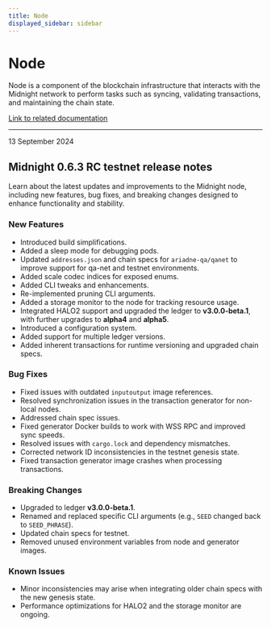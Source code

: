 ```yaml
---
title: Node
displayed_sidebar: sidebar
---
```


# Node

Node is a component of the blockchain infrastructure that interacts with the Midnight network to perform tasks such as syncing, validating transactions, and maintaining the chain state.

[Link to related documentation](../../develop/nodes-and-dapps/node-endpoints)

---

<div 
  style={{
    marginTop: '0',
    fontSize: '1rem',
    fontWeight: 'normal',
    marginBottom: '0.5rem'
  }}
>
  13 September 2024
</div>

## Midnight 0.6.3 RC testnet release notes

Learn about the latest updates and improvements to the Midnight node, including new features, bug fixes, and breaking changes designed to enhance functionality and stability.

### New Features

- Introduced build simplifications.
- Added a sleep mode for debugging pods.
- Updated `addresses.json` and chain specs for `ariadne-qa/qanet` to improve support for qa-net and testnet environments.
- Added scale codec indices for exposed enums.
- Added CLI tweaks and enhancements.
- Re-implemented pruning CLI arguments.
- Added a storage monitor to the node for tracking resource usage.
- Integrated HALO2 support and upgraded the ledger to **v3.0.0-beta.1**, with further upgrades to **alpha4** and **alpha5**.
- Introduced a configuration system.
- Added support for multiple ledger versions.
- Added inherent transactions for runtime versioning and upgraded chain specs.

### Bug Fixes

- Fixed issues with outdated `inputoutput` image references.
- Resolved synchronization issues in the transaction generator for non-local nodes.
- Addressed chain spec issues.
- Fixed generator Docker builds to work with WSS RPC and improved sync speeds.
- Resolved issues with `cargo.lock` and dependency mismatches.
- Corrected network ID inconsistencies in the testnet genesis state.
- Fixed transaction generator image crashes when processing transactions.

### Breaking Changes

- Upgraded to ledger **v3.0.0-beta.1**.
- Renamed and replaced specific CLI arguments (e.g., `SEED` changed back to `SEED_PHRASE`).
- Updated chain specs for testnet.
- Removed unused environment variables from node and generator images.

### Known Issues

- Minor inconsistencies may arise when integrating older chain specs with the new genesis state.
- Performance optimizations for HALO2 and the storage monitor are ongoing.
